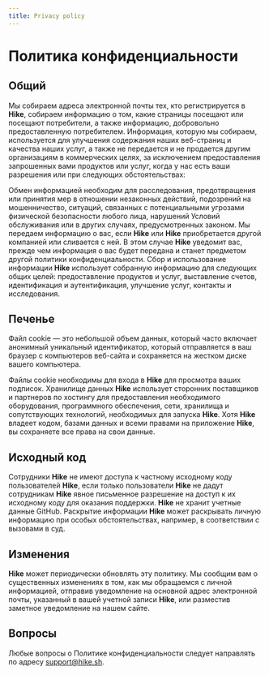 ```yaml
---
title: Privacy policy
---
```


# Политика конфиденциальности

## Общий

Мы собираем адреса электронной почты тех, кто регистрируется в **Hike**, собираем информацию о том, какие страницы посещают или посещают потребители, а также информацию, добровольно предоставленную потребителем. Информация, которую мы собираем, используется для улучшения содержания наших веб-страниц и качества наших услуг, а также не передается и не продается другим организациям в коммерческих целях, за исключением предоставления запрошенных вами продуктов или услуг, когда у нас есть ваши разрешения или при следующих обстоятельствах:

Обмен информацией необходим для расследования, предотвращения или принятия мер в отношении незаконных действий, подозрений на мошенничество, ситуаций, связанных с потенциальными угрозами физической безопасности любого лица, нарушений Условий обслуживания или в других случаях, предусмотренных законом.
Мы передаем информацию о вас, если **Hike** или **Hike** приобретается другой компанией или сливается с ней. В этом случае **Hike** уведомит вас, прежде чем информация о вас будет передана и станет предметом другой политики конфиденциальности.
Сбор и использование информации
**Hike** использует собранную информацию для следующих общих целей: предоставление продуктов и услуг, выставление счетов, идентификация и аутентификация, улучшение услуг, контакты и исследования.

## Печенье

Файл cookie — это небольшой объем данных, который часто включает анонимный уникальный идентификатор, который отправляется в ваш браузер с компьютеров веб-сайта и сохраняется на жестком диске вашего компьютера.

Файлы cookie необходимы для входа в **Hike** для просмотра ваших подписок.
Хранилище данных
**Hike** использует сторонних поставщиков и партнеров по хостингу для предоставления необходимого оборудования, программного обеспечения, сети, хранилища и сопутствующих технологий, необходимых для запуска **Hike**. Хотя **Hike** владеет кодом, базами данных и всеми правами на приложение **Hike**, вы сохраняете все права на свои данные.

## Исходный код

Сотрудники **Hike** не имеют доступа к частному исходному коду пользователей **Hike**, если только пользователи **Hike** не дадут сотрудникам **Hike** явное письменное разрешение на доступ к их исходному коду для оказания поддержки.
**Hike** не хранит учетные данные GitHub.
Раскрытие информации
**Hike** может раскрывать личную информацию при особых обстоятельствах, например, в соответствии с вызовами в суд.

## Изменения

**Hike** может периодически обновлять эту политику. Мы сообщим вам о существенных изменениях в том, как мы обращаемся с личной информацией, отправив уведомление на основной адрес электронной почты, указанный в вашей учетной записи **Hike**, или разместив заметное уведомление на нашем сайте.

## Вопросы

Любые вопросы о Политике конфиденциальности следует направлять по адресу [support@hike.sh](mailto:support@hike.sh).
